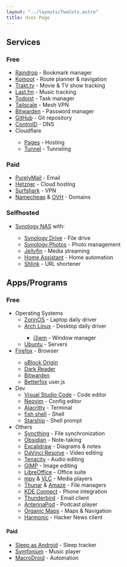 ```yaml
---
layout: "../layouts/TwoCols.astro"
title: Uses Page
---
```



## Services

### Free

- <Logo src="raindrop" /> [Raindrop](https://raindrop.io/) - Bookmark manager
- <Logo src="komoot" /> [Komoot](https://www.komoot.com/) - Route planner &
  navigation
- <Logo src="trakt" /> [Trakt.tv](https://trakt.tv/) - Movie & TV show tracking
- <Logo src="lastfm" /> [Last.fm](https://www.last.fm/) - Music tracking
- <Logo src="todoist" /> [Todoist](https://todoist.com/) - Task manager
- <Logo src="tailscale" /> [Tailscale](https://tailscale.com/) - Mesh VPN
- <Logo src="bitwarden" /> [Bitwarden](https://bitwarden.com/) - Password
  manager
- <Logo src="github" /> [GitHub](https://github.com/) - Git repository
- <Logo src="controld" /> [ControlD](https://controld.com/free-dns) - DNS
- <Logo src="cloudflare" /> Cloudflare
  - [Pages](https://pages.cloudflare.com/) - Hosting
  - [Tunnel](https://developers.cloudflare.com/cloudflare-one/connections/connect-apps) - Tunneling

### Paid

- <Logo src="purelymail" /> [PurelyMail](https://purelymail.com/) - Email
- <Logo src="hetzner" /> [Hetzner](https://hetzner.cloud/?ref=aTZxb3c7Zc1y) - Cloud hosting
- <Logo src="surfshark" /> [Surfshark](https://surfshark.club/friend/Q4pppam6) - VPN
- <Logo src="namecheap" /> [Namecheap](https://www.namecheap.com/) & <Logo src="ovh" /> [OVH](https://www.ovh.com/) - Domains

### Selfhosted

- <Logo src="synology" /> [Synology NAS](https://www.synology.com/en-global) with:

  - <Logo src="synologydrive" /> [Synology Drive](https://www.synology.com/en-global/dsm/feature/drive) - File drive
  - <Logo src="synologyphotos" /> [Synology Photos](https://www.synology.com/en-global/dsm/feature/photos) - Photo management
  - <Logo src="jellyfin" /> [Jellyfin](https://jellyfin.org/) - Media streaming
  - <Logo src="homeassistant" /> [Home Assistant](https://www.home-assistant.io/) - Home automation
  - <Logo src="shlink" /> [Shlink](https://shlink.io/) - URL shortener

## Apps/Programs

### Free

- Operating Systems
  - <Logo src="zorinos" /> [ZorinOS](https://zorinos.com/) - Laptop daily driver
  - <Logo src="archlinux" /> [Arch Linux](https://archlinux.org/) - Desktop daily driver
    - <Logo src="i3wm" /> [i3wm](https://i3wm.org/) - Window manager
  - <Logo src="ubuntu" /> [Ubuntu](https://ubuntu.com/) - Servers
- <Logo src="firefox" /> [Firefox](https://www.mozilla.org/en-US/firefox/new/) - Browser
  - <Logo src="ublockorigin" /> [uBlock Origin](https://addons.mozilla.org/en-US/firefox/addon/ublock-origin/)
  - <Logo src="darkreader" /> [Dark Reader](https://addons.mozilla.org/en-US/firefox/addon/darkreader/)
  - <Logo src="bitwarden" /> [Bitwarden](https://addons.mozilla.org/en-US/firefox/addon/bitwarden-password-manager/)
  - [Betterfox](https://github.com/yokoffing/Betterfox) user.js
- Dev
  - <Logo src="vscode" /> [Visual Studio Code](https://code.visualstudio.com/) - Code editor
  - <Logo src="neovim" /> [Neovim](https://neovim.io/) - Config editor
  - <Logo src="alacritty" /> [Alacritty](https://alacritty.org/) - Terminal
  - <Logo src="fishshell" /> [fish shell](https://fishshell.com/) - Shell
  - <Logo src="starship" /> [Starship](https://starship.rs/) - Shell prompt
- Others
  - <Logo src="syncthing" /> [Syncthing](https://syncthing.net/) - File synchronization
  - <Logo src="obsidian" /> [Obsidian](https://obsidian.md/) - Note-taking
  - <Logo src="excalidraw" /> [Excalidraw](https://excalidraw.com) - Diagrams & notes
  - <Logo src="davinciresolve" /> [DaVinci Resolve](https://www.blackmagicdesign.com/products/davinciresolve) - Video editing
  - <Logo src="tenacity" /> [Tenacity](https://tenacityaudio.org/) - Audio editing
  - <Logo src="gimp" /> [GIMP](https://www.gimp.org/) - Image editing
  - <Logo src="libreoffice" /> [LibreOffice](https://www.libreoffice.org/) - Office suite
  - <Logo src="mpv" /> [mpv](https://mpv.io/) & <Logo src="vlc" /> [VLC](https://www.videolan.org/vlc/) - Media players
  - <Logo src="thunar" /> [Thunar](https://docs.xfce.org/xfce/thunar/start) & <Logo src="amaze" /> [Amaze](https://github.com/TeamAmaze/AmazeFileManager) - File managers
  - <Logo src="kdeconnect" /> [KDE Connect](https://kdeconnect.kde.org/) - Phone integration
  - <Logo src="thunderbird" /> [Thunderbird](https://www.thunderbird.net/) - Email client
  - <Logo src="antennapod" /> [AntennaPod](https://antennapod.org/) - Podcast player
  - <Logo src="organicmaps" /> [Organic Maps](https://organicmaps.app/) - Maps & Navigation
  - <Logo src="harmonic" /> [Harmonic](https://github.com/SimonHalvdansson/Harmonic-HN) - Hacker News client

#### Paid

- <Logo src="sleepasandroid" /> [Sleep as Android](https://sleep.urbandroid.org/) - Sleep tracker
- <Logo src="symphonium" /> [Symfonium](https://symfonium.app/) - Music player
- <Logo src="macrodroid" /> [MacroDroid](https://www.macrodroid.com/) - Automation
